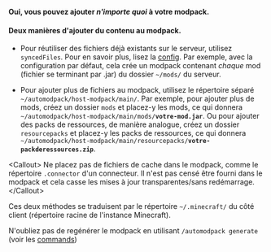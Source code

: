 **Oui, vous pouvez ajouter *n'importe quoi* à votre modpack.**

#### Deux manières d'ajouter du contenu au modpack.

  - Pour réutiliser des fichiers déjà existants sur le serveur, utilisez `syncedFiles`. Pour en savoir plus, lisez la [config](https://github.com/Skidamek/AutoModpack/blob/main/docs/configuration/server-config). Par exemple, avec la configuration par défaut, cela crée un modpack contenant *chaque* mod (fichier se terminant par .jar) du dossier `~/mods/` du serveur.

  - Pour ajouter plus de fichiers au modpack, utilisez le répertoire séparé `~/automodpack/host-modpack/main/`.
    Par exemple, pour ajouter plus de mods, créez un dossier `mods` et placez-y les mods, ce qui donnera `~/automodpack/host-modpack/main/mods/`**`votre-mod.jar`**.
    Ou pour ajouter des packs de ressources, de manière analogue, créez un dossier `resourcepacks` et placez-y les packs de ressources, ce qui donnera `~/automodpack/host-modpack/main/resourcepacks/`**`votre-packderessources.zip`**.

\<Callout\>
Ne placez pas de fichiers de cache dans le modpack, comme le répertoire `.connector` d'un connecteur. Il n'est pas censé être fourni dans le modpack et cela casse les mises à jour transparentes/sans redémarrage.
\</Callout\>

Ces deux méthodes se traduisent par le répertoire `~/.minecraft/` du côté client (répertoire racine de l'instance Minecraft).

N'oubliez pas de regénérer le modpack en utilisant `/automodpack generate` (voir les [commands](https://github.com/Skidamek/AutoModpack/blob/main/docs/commands/commands))